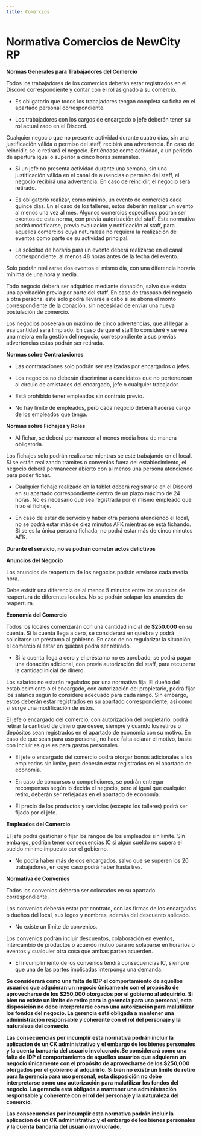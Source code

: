 ```yaml
---
title: Comercios
---
```



# Normativa Comercios de NewCity RP 

 **Normas Generales para Trabajadores del Comercio**

Todos los trabajadores de los comercios deberán estar registrados en el Discord correspondiente y contar con el rol asignado a su comercio. 

- Es obligatorio que todos los trabajadores tengan completa su ficha en el apartado personal correspondiente. 

- Los trabajadores con los cargos de encargado o jefe deberán tener su rol actualizado en el Discord. 

Cualquier negocio que no presente actividad durante cuatro días, sin una justificación válida o permiso del staff, recibirá una advertencia. En caso de reincidir, se le retirará el negocio. Entiéndase como actividad, a un periodo de apertura igual o superior a cinco horas semanales. 

- Si un jefe no presenta actividad durante una semana, sin una justificación válida en el canal de ausencias o permiso del staff, el negocio recibirá una advertencia. En caso de reincidir, el negocio será retirado. 
 
- Es obligatorio realizar, como mínimo, un evento de comercios cada quince días. En el caso de los talleres, estos deberán realizar un evento al menos una vez al mes. Algunos comercios específicos podrán ser exentos de esta norma, con previa autorización del staff. Esta normativa podrá modificarse, previa evaluación y notificación al staff, para aquellos comercios cuya naturaleza no requiera la realización de eventos como parte de su actividad principal.
 
- La solicitud de horario para un evento deberá realizarse en el canal correspondiente, al menos 48 horas antes de la fecha del evento. 
 
Solo podrán realizarse dos eventos el mismo día, con una diferencia horaria mínima de una hora y media. 
 
Todo negocio deberá ser adquirido mediante donación, salvo que exista una aprobación previa por parte del staff. En caso de traspaso del negocio a otra persona, este solo podrá llevarse a cabo si se abona el monto correspondiente de la donación, sin necesidad de enviar una nueva postulación de comercio. 

Los negocios poseerán un máximo de cinco advertencias, que al llegar a esa cantidad será limpiado. En caso de que el staff lo consideré y se vea una mejora en la gestión del negocio, correspondiente a sus previas advertencias estas podrán ser retirada. 

**Normas sobre Contrataciones** 

- Las contrataciones solo podrán ser realizadas por encargados o jefes. 

- Los negocios no deberán discriminar a candidatos que no pertenezcan al círculo de amistades del encargado, jefe o cualquier trabajador. 
 
- Está prohibido tener empleados sin contrato previo. 
 
- No hay límite de empleados, pero cada negocio deberá hacerse cargo de los empleados que tenga. 

**Normas sobre Fichajes y Roles**

- Al fichar, se deberá permanecer al menos media hora de manera obligatoria. 
 
Los fichajes solo podrán realizarse mientras se esté trabajando en el local. Si se están realizando trámites o convenios fuera del establecimiento, el negocio deberá permanecer abierto con al menos una persona atendiendo para poder fichar. 
 
- Cualquier fichaje realizado en la tablet deberá registrarse en el Discord en su apartado correspondiente dentro de un plazo máximo de 24 horas. No es necesario que sea registrada por el mismo empleado que hizo el fichaje. 
 
- En caso de estar de servicio y haber otra persona atendiendo el local, no se podrá estar más de diez minutos AFK mientras se está fichando. Si se es la única persona fichada, no podrá estar más de cinco minutos AFK. 
 
**Durante el servicio, no se podrán cometer actos delictivos** 

**Anuncios del Negocio**

Los anuncios de reapertura de los negocios podrán enviarse cada media hora. 
 
Debe existir una diferencia de al menos 5 minutos entre los anuncios de reapertura de diferentes locales. No se podrán solapar los anuncios de reapertura. 

**Economía del Comercio**

Todos los locales comenzarán con una cantidad inicial de **$250.000** en su cuenta. Si la cuenta llega a cero, se considerará en quiebra y podrá solicitarse un préstamo al gobierno. En caso de no regularizar la situación, el comercio al estar en quiebra podrá ser retirado. 

- Si la cuenta llega a cero y el préstamo no es aprobado, se podrá pagar una donación adicional, con previa autorización del staff, para recuperar la cantidad inicial de dinero. 
 
Los salarios no estarán regulados por una normativa fija. El dueño del establecimiento o el encargado, con autorización del propietario, podrá fijar los salarios según lo considere adecuado para cada rango. Sin embargo, estos deberán estar registrados en su apartado correspondiente, así como si surge una modificación de estos. 

El jefe o encargado del comercio, con autorización del propietario, podrá retirar la cantidad de dinero que desee, siempre y cuando los retiros o depósitos sean registrados en el apartado de economía con su motivo. En caso de que sean para uso personal, no hace falta aclarar el motivo, basta con incluir es que es para gastos personales. 

- El jefe o encargado del comercio podrá otorgar bonos adicionales a los empleados sin límite, pero deberán estar registrados en el apartado de economía. 
 
- En caso de concursos o competiciones, se podrán entregar recompensas según lo decida el negocio, pero al igual que cualquier retiro, deberán ser reflejadas en el apartado de economía. 
 
- El precio de los productos y servicios (excepto los talleres) podrá ser fijado por el jefe. 

**Empleados del Comercio**

El jefe podrá gestionar o fijar los rangos de los empleados sin límite. Sin embargo, podrían tener consecuencias IC si algún sueldo no supera el sueldo mínimo impuesto por el gobierno. 
 
  - No podrá haber más de dos encargados, salvo que se superen los 20 trabajadores, en cuyo caso podrá haber hasta tres. 

**Normativa de Convenios**

Todos los convenios deberán ser colocados en su apartado correspondiente.  
 
Los convenios deberán estar por contrato, con las firmas de los encargados o dueños del local, sus logos y nombres, además del descuento aplicado. 
 
  - No existe un límite de convenios. 
 
Los convenios podrán incluir descuentos, colaboración en eventos, intercambio de productos o acuerdo mutuo para no solaparse en horarios o eventos y cualquier otra cosa que ambas parten acuerden. 
 
  - El incumplimiento de los convenios tendrá consecuencias IC, siempre que una de las partes implicadas interponga una demanda. 

**Se considerará como una falta de IDP el comportamiento de aquellos usuarios que adquieran un negocio únicamente con el propósito de aprovecharse de los $250,000 otorgados por el gobierno al adquirirlo. Si bien no existe un límite de retiro para la gerencia para uso personal, esta disposición no debe interpretarse como una autorización para malutilizar los fondos del negocio. La gerencia está obligada a mantener una administración responsable y coherente con el rol del personaje y la naturaleza del comercio**.

**Las consecuencias por incumplir esta normativa podrán incluir la aplicación de un CK administrativo y el embargo de los bienes personales y la cuenta bancaria del usuario involucrado.Se considerará como una falta de IDP el comportamiento de aquellos usuarios que adquieran un negocio únicamente con el propósito de aprovecharse de los $250,000 otorgados por el gobierno al adquirirlo. Si bien no existe un límite de retiro para la gerencia para uso personal, esta disposición no debe interpretarse como una autorización para malutilizar los fondos del negocio. La gerencia está obligada a mantener una administración responsable y coherente con el rol del personaje y la naturaleza del comercio**.

**Las consecuencias por incumplir esta normativa podrán incluir la aplicación de un CK administrativo y el embargo de los bienes personales y la cuenta bancaria del usuario involucrado**.